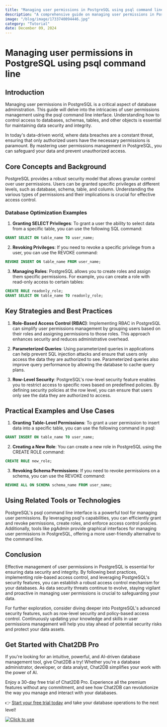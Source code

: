```yaml
---
title: "Managing user permissions in PostgreSQL using psql command line"
description: "A comprehensive guide on managing user permissions in PostgreSQL using the psql command line interface."
image: "/blog/image/1733740094446.jpg"
category: "Tutorial"
date: December 09, 2024
---
```


# Managing user permissions in PostgreSQL using psql command line

## Introduction
Managing user permissions in PostgreSQL is a critical aspect of database administration. This guide will delve into the intricacies of user permissions management using the psql command line interface. Understanding how to control access to databases, schemas, tables, and other objects is essential for maintaining data security and integrity.

In today's data-driven world, where data breaches are a constant threat, ensuring that only authorized users have the necessary permissions is paramount. By mastering user permissions management in PostgreSQL, you can safeguard your data and prevent unauthorized access.

## Core Concepts and Background
PostgreSQL provides a robust security model that allows granular control over user permissions. Users can be granted specific privileges at different levels, such as database, schema, table, and column. Understanding the various types of permissions and their implications is crucial for effective access control.

### Database Optimization Examples
1. **Granting SELECT Privileges**: To grant a user the ability to select data from a specific table, you can use the following SQL command:
```sql
GRANT SELECT ON table_name TO user_name;
```
2. **Revoking Privileges**: If you need to revoke a specific privilege from a user, you can use the REVOKE command:
```sql
REVOKE INSERT ON table_name FROM user_name;
```
3. **Managing Roles**: PostgreSQL allows you to create roles and assign them specific permissions. For example, you can create a role with read-only access to certain tables:
```sql
CREATE ROLE readonly_role;
GRANT SELECT ON table_name TO readonly_role;
```

## Key Strategies and Best Practices
1. **Role-Based Access Control (RBAC)**: Implementing RBAC in PostgreSQL can simplify user permissions management by grouping users based on their roles and assigning permissions to those roles. This approach enhances security and reduces administrative overhead.

2. **Parameterized Queries**: Using parameterized queries in applications can help prevent SQL injection attacks and ensure that users only access the data they are authorized to see. Parameterized queries also improve query performance by allowing the database to cache query plans.

3. **Row-Level Security**: PostgreSQL's row-level security feature enables you to restrict access to specific rows based on predefined policies. By defining security policies at the row level, you can ensure that users only see the data they are authorized to access.

## Practical Examples and Use Cases
1. **Granting Table-Level Permissions**: To grant a user permission to insert data into a specific table, you can use the following command in psql:
```sql
GRANT INSERT ON table_name TO user_name;
```
2. **Creating a New Role**: You can create a new role in PostgreSQL using the CREATE ROLE command:
```sql
CREATE ROLE new_role;
```
3. **Revoking Schema Permissions**: If you need to revoke permissions on a schema, you can use the REVOKE command:
```sql
REVOKE ALL ON SCHEMA schema_name FROM user_name;
```

## Using Related Tools or Technologies
PostgreSQL's psql command line interface is a powerful tool for managing user permissions. By leveraging psql's capabilities, you can efficiently grant and revoke permissions, create roles, and enforce access control policies. Additionally, tools like pgAdmin provide graphical interfaces for managing user permissions in PostgreSQL, offering a more user-friendly alternative to the command line.

## Conclusion
Effective management of user permissions in PostgreSQL is essential for ensuring data security and integrity. By following best practices, implementing role-based access control, and leveraging PostgreSQL's security features, you can establish a robust access control mechanism for your databases. As data security threats continue to evolve, staying vigilant and proactive in managing user permissions is crucial to safeguarding your data.

For further exploration, consider diving deeper into PostgreSQL's advanced security features, such as row-level security and policy-based access control. Continuously updating your knowledge and skills in user permissions management will help you stay ahead of potential security risks and protect your data assets.

## Get Started with Chat2DB Pro

If you're looking for an intuitive, powerful, and AI-driven database management tool, give Chat2DB a try! Whether you're a database administrator, developer, or data analyst, Chat2DB simplifies your work with the power of AI.

Enjoy a 30-day free trial of Chat2DB Pro. Experience all the premium features without any commitment, and see how Chat2DB can revolutionize the way you manage and interact with your databases.

👉 [Start your free trial today](https://chat2db.ai/pricing) and take your database operations to the next level!


[![Click to use](/image/blog/bg/chat2db.jpg)](https://chat2db.ai/)
